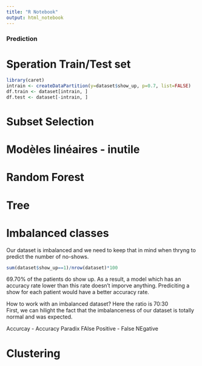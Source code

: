 ```yaml
---
title: "R Notebook"
output: html_notebook
---
```



### Prediction 


# Speration Train/Test set 

```r
library(caret)
intrain <- createDataPartition(y=dataset$show_up, p=0.7, list=FALSE)
df.train <- dataset[intrain, ]
df.test <- dataset[-intrain, ]
```

# Subset Selection

# Modèles linéaires - inutile

# Random Forest

# Tree 

# Imbalanced classes
Our dataset is imbalanced and we need to keep that in mind when thryng to predict the number of no-shows. 

```r
sum(dataset$show_up==1)/nrow(dataset)*100
```

69.70% of the patients do show up. As a result, a model which has an accuracy rate lower than this rate doesn't imporve anything. Prediciting a show for each patient would have a better accuracy rate.  

How to work with an imbalanced dataset? Here the ratio is 70:30   
First, we can hilight the fact that the imbalanceness of our dataset is totally normal and was expected.  

Accurcay - Accuracy Paradix
FAlse Positive - False NEgative



# Clustering